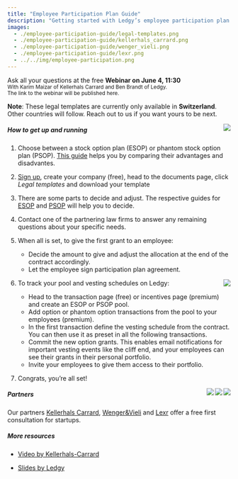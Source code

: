 ```yaml
---
title: "Employee Participation Plan Guide"
description: "Getting started with Ledgy’s employee participation plan templates"
images:
  - ./employee-participation-guide/legal-templates.png
  - ./employee-participation-guide/kellerhals_carrard.png
  - ./employee-participation-guide/wenger_vieli.png
  - ./employee-participation-guide/lexr.png
  - ../../img/employee-participation.png
---
```


<div class="alert alert-primary">
  Ask all your questions at the free <strong>Webinar on June 4, 11:30</strong><br />
  <small>
    With Karim Maizar of Kellerhals Carrard and Ben Brandt of Ledgy.<br />
    The link to the webinar will be published here.
  </small>
</div>

**Note**: These legal templates are currently only available in **Switzerland**. Other countries will follow. Reach out to us if you want yours to be next.

<Img src="legal-templates.png" align="right" size="300" />

##### How to get up and running

1. Choose between a stock option plan (ESOP) or phantom stock option plan (PSOP). [This guide](/help/employee-participation-guide/esop-vs-psop) helps you by comparing their advantages and disadvantes.

2. [Sign up](https://app.ledgy.com/signup), create your company (free), head to the documents page, click *Legal templates* and download your template

3. There are some parts to decide and adjust. The respective guides for [ESOP](/help/employee-participation-guide/esop) and [PSOP](/help/employee-participation-guide/psop) will help you to decide.

4. Contact one of the partnering law firms to answer any remaining questions about your specific needs.

5. When all is set, to give the first grant to an employee:
    * Decide the amount to give and adjust the allocation at the end of the contract accordingly.
    * Let the employee sign participation plan agreement.

<Img src="employee-participation.png" align="right" size="300"/>

6. To track your pool and vesting schedules on Ledgy:
    * Head to the transaction page (free) or incentives page (premium) and create an ESOP or PSOP pool.
    * Add option or phantom option transactions from the pool to your employees (premium).
    * In the first transaction define the vesting schedule from the contract. You can then use it as preset in all the following transactions.
    * Commit the new option grants. This enables email notifications for important vesting events like the cliff end, and your employees can see their grants in their personal portfolio.
    * Invite your employees to give them access to their portfolio.

7. Congrats, you’re all set!


<Img src="lexr.png" size="50" align="right" />

<Img src="wenger_vieli.png" size="50" align="right"  />

<Img src="kellerhals_carrard.png" size="50" align="right" />

##### Partners

Our partners [Kellerhals Carrard](https://www.kellerhals-carrard.ch/de/personen/karim-maizar.html), [Wenger&Vieli](https://www.wengervieli.ch/de-ch/team/baier-michael) and [Lexr](https://calendly.com/lexrag/consultation-with-christian-meisser) offer a free first consultation for startups.

##### More resources

- [Video by Kellerhals-Carrard](https://www.youtube.com/watch?v=RBm4oyPy23w&t=8s)

- [Slides by Ledgy](https://docs.google.com/presentation/d/1y_ZH8FBELIdJgwd5FhXFw2Dl6TBLgtLyoICQZJIcXKs/edit#slide=id.g4ab326567f_1_0)
